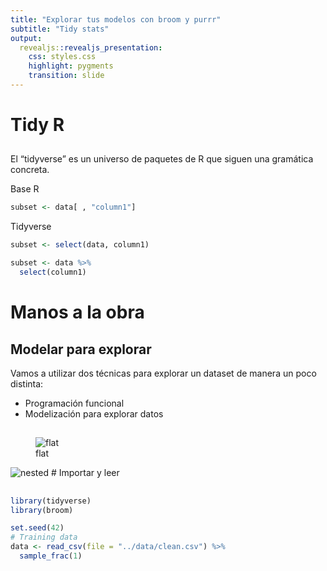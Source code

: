 ```yaml
---
title: "Explorar tus modelos con broom y purrr"
subtitle: "Tidy stats"
output: 
  revealjs::revealjs_presentation:
    css: styles.css
    highlight: pygments
    transition: slide
---
```



# Tidy R

##

El "tidyverse" es un universo de paquetes de R que siguen una gramática concreta.

Base R

```r
subset <- data[ , "column1"]
```

Tidyverse

```r
subset <- select(data, column1)

subset <- data %>% 
  select(column1)
```

# Manos a la obra

## Modelar para explorar

Vamos a utilizar dos técnicas para explorar un dataset de manera un poco distinta:

- Programación funcional
- Modelización para explorar datos

##

![flat](images/Flat.png)

![nested](images/Nested.png)
# Importar y leer

##

```r
library(tidyverse)
library(broom)

set.seed(42)
# Training data
data <- read_csv(file = "../data/clean.csv") %>% 
  sample_frac(1)
```